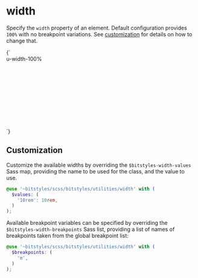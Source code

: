 
<Meta title="Utilities/width" />

# width

Specify the `width` property of an element. Default configuration provides `100%` with no breakpoint variations. See [customization](#customization) for details on how to change that.

<Canvas>
  <Story name="u-width-full" inline={false} height="13rem" width="100%">
    {`
      <div class="u-bg-brand-2 u-padding-m" style="height:12rem">
        <span class="u-width-full u-bg-gray-lighter">u-width-100%</span>
      </div>
    `}
  </Story>
</Canvas>

## Customization

Customize the available widths by overriding the `$bitstyles-width-values` Sass map, providing the name to be used for the class, and the value to use.

```scss
@use '~bitstyles/scss/bitstyles/utilities/width' with (
  $values: (
    '10rem': 10rem,
  )
);
```

Available breakpoint variables can be specified by overriding the `$bitstyles-width-breakpoints` Sass list, providing a list of names of breakpoints taken from the global breakpoint list:

```scss
@use '~bitstyles/scss/bitstyles/utilities/width' with (
  $breakpoints: (
    'm',
  )
);
```

